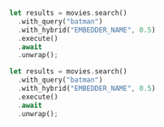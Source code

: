 <CodeGroup>

```rust Rust
let results = movies.search()
  .with_query("batman")
  .with_hybrid("EMBEDDER_NAME", 0.5)
  .execute()
  .await
  .unwrap();
```

```rust Rust
let results = movies.search()
  .with_query("batman")
  .with_hybrid("EMBEDDER_NAME", 0.5)
  .execute()
  .await
  .unwrap();
```
</CodeGroup>